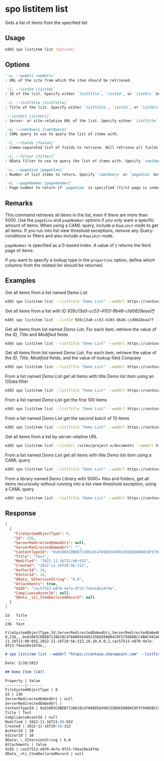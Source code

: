 
# spo listitem list

Gets a list of items from the specified list

## Usage

```sh
m365 spo listitem list [options]
```

## Options

```md defintion-list
`-u, --webUrl <webUrl>`
: URL of the site from which the item should be retrieved.

`-l, --listId [listId]`
: ID of the list. Specify either `listTitle`, `listId`, or `listUrl` but not multiple.

`-t, --listTitle [listTitle]`
: Title of the list. Specify either `listTitle`, `listId`, or `listUrl` but not multiple.

`--listUrl [listUrl]`
: Server- or site-relative URL of the list. Specify either `listTitle`, `listId`, or `listUrl` but not multiple.

`-q, --camlQuery [camlQuery]`
: CAML query to use to query the list of items with.

`-f, --fields [fields]`
: Comma-separated list of fields to retrieve. Will retrieve all fields if not specified and json output is requested. Specify `camlQuery` or `fields` but not both.

`-l, --filter [filter]`
: OData filter to use to query the list of items with. Specify `camlQuery` or `filter` but not both.

`-s, --pageSize [pageSize]`
: Number of list items to return. Specify `camlQuery` or `pageSize` but not both. The default value is 5000.

`-n, --pageNumber [pageNumber]`
: Page number to return if `pageSize` is specified (first page is indexed as value of 0).
```

<Global />

## Remarks

This command retrieves all items in the list, even if there are more than 5000. Use the `pageSize` and `pageNumber` options if you only want a specific amount of items. When using a CAML query, include a `RowLimit`-node to get all items. If you run into list view threshold exceptions, remove any Query-conditions or filters and also include a `RowLimit`-node.

`pageNumber` is specified as a 0-based index. A value of `2` returns the third page of items.

If you want to specify a lookup type in the `properties` option, define which columns from the related list should be returned.

## Examples

Get all items from a list named Demo List

```sh
m365 spo listitem list --listTitle "Demo List" --webUrl https://contoso.sharepoint.com/sites/project-x
```

Get all items from a list with ID _935c13a0-cc53-4103-8b48-c1d0828eaa7f_

```sh
m365 spo listitem list --listId 935c13a0-cc53-4103-8b48-c1d0828eaa7f --webUrl https://contoso.sharepoint.com/sites/project-x
```

Get all items from list named _Demo List_. For each item, retrieve the value of the _ID_, _Title_ and _Modified_ fields

```sh
m365 spo listitem list --listTitle "Demo List" --webUrl https://contoso.sharepoint.com/sites/project-x --fields "ID,Title,Modified"
```

Get all items from list named _Demo List_. For each item, retrieve the value of the _ID_, _Title_, _Modified_ fields, and the value of lookup field _Company_

```sh
m365 spo listitem list --listTitle "Demo List" --webUrl https://contoso.sharepoint.com/sites/project-x --fields "ID,Title,Modified,Company/Title"
```

From a list named _Demo List_ get all items with title _Demo list item_ using an OData filter

```sh
m365 spo listitem list --listTitle "Demo List" --webUrl https://contoso.sharepoint.com/sites/project-x --filter "Title eq 'Demo list item'"
```

From a list named _Demo List_ get the first 100 items

```sh
m365 spo listitem list --listTitle "Demo List" --webUrl https://contoso.sharepoint.com/sites/project-x --pageSize 100 --pageNumber 0
```

From a list named _Demo List_ get the second batch of 10 items

```sh
m365 spo listitem list --listTitle "Demo List" --webUrl https://contoso.sharepoint.com/sites/project-x --pageSize 10 --pageNumber 1
```

Get all items from a list by server-relative URL

```sh
m365 spo listitem list --listUrl /sites/project-x/documents --webUrl https://contoso.sharepoint.com/sites/project-x
```

From a list named _Demo List_ get all items with title _Demo list item_ using a CAML query

```sh
m365 spo listitem list --listTitle "Demo List" --webUrl https://contoso.sharepoint.com/sites/project-x --camlQuery "<View><Query><Where><Eq><FieldRef Name='Title' /><Value Type='Text'>Demo list item</Value></Eq></Where></Query><RowLimit Paged='TRUE'>5000</RowLimit></View>"
```

From a library named _Demo Library_ with 5000+ files and folders, get all items recursively without running into a list view threshold exception, using a CAML query

```sh
m365 spo listitem list --listTitle "Demo List" --webUrl https://contoso.sharepoint.com/sites/project-x --camlQuery "<View Scope='RecursiveAll'><Query></Query><ViewFields><FieldRef Name='Title'/></ViewFields><RowLimit Paged='TRUE'>5000</RowLimit></View>"
```

## Response

<Tabs>
  <TabItem value="JSON">

  ```json
  [
    {
      "FileSystemObjectType": 0,
      "Id": 236,
      "ServerRedirectedEmbedUri": null,
      "ServerRedirectedEmbedUrl": "",
      "ContentTypeId": "0x01003CDBEB7138618C47A98D56499135D6EE0004C0F5794DEBCC4BAC981AC4AE1BD803",
      "Title": "Test",
      "Modified": "2022-11-16T21:00:03Z",
      "Created": "2022-11-16T20:56:31Z",
      "AuthorId": 10,
      "EditorId": 10,
      "OData__UIVersionString": "6.0",
      "Attachments": true,
      "GUID": "cac57513-e870-4e7a-9f23-f4ea10e14f4e",
      "ComplianceAssetId": null,
      "OData__vti_ItemDeclaredRecord": null
    }
  ]
  ```

  </TabItem>
  <TabItem value="Text">

  ```text
  Id   Title
  ---  -----
  236  Test
  ```

  </TabItem>
  <TabItem value="CSV">

  ```csv
  FileSystemObjectType,Id,ServerRedirectedEmbedUri,ServerRedirectedEmbedUrl,ContentTypeId,Title,Modified,Created,AuthorId,EditorId,OData__UIVersionString,Attachments,GUID,ComplianceAssetId,OData__vti_ItemDeclaredRecord
  0,236,,,0x01003CDBEB7138618C47A98D56499135D6EE0004C0F5794DEBCC4BAC981AC4AE1BD803,Test,2022-11-16T21:00:03Z,2022-11-16T20:56:31Z,10,10,6.0,1,cac57513-e870-4e7a-9f23-f4ea10e14f4e,,
  ```

  </TabItem>
  <TabItem value="Markdown">

  ```md
  # spo listitem list --webUrl "https://contoso.sharepoint.com" --listTitle "My List"

  Date: 2/20/2023

  ## Demo Item (147)

  Property | Value
  ---------|-------
  FileSystemObjectType | 0
  Id | 236
  ServerRedirectedEmbedUri | null
  ServerRedirectedEmbedUrl |
  ContentTypeId | 0x01003CDBEB7138618C47A98D56499135D6EE0004C0F5794DEBCC4BAC981AC4AE1BD803
  Title | Test
  ComplianceAssetId | null
  Modified | 2022-11-16T21:00:03Z
  Created | 2022-11-16T20:56:31Z
  AuthorId | 10
  EditorId | 10
  OData\_\_UIVersionString | 6.0
  Attachments | false
  GUID | cac57513-e870-4e7a-9f23-f4ea10e14f4e
  OData__vti_ItemDeclaredRecord | null
  ```

  </TabItem>
</Tabs>


